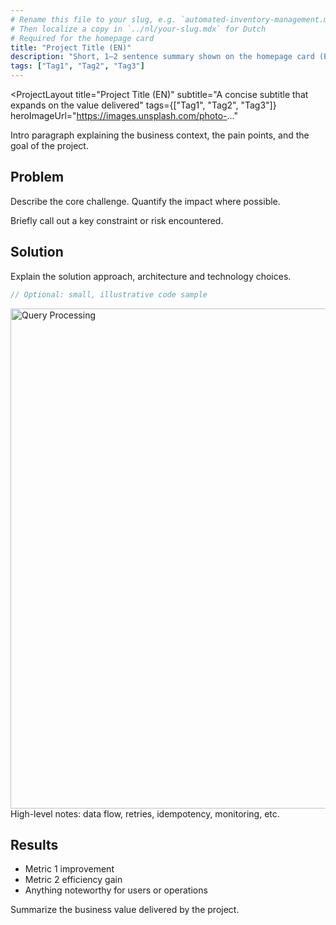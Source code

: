 ```yaml
---
# Rename this file to your slug, e.g. `automated-inventory-management.mdx`
# Then localize a copy in `../nl/your-slug.mdx` for Dutch
# Required for the homepage card
title: "Project Title (EN)"
description: "Short, 1–2 sentence summary shown on the homepage card (EN)."
tags: ["Tag1", "Tag2", "Tag3"]
---
```


<ProjectLayout
  title="Project Title (EN)"
  subtitle="A concise subtitle that expands on the value delivered"
  tags={["Tag1", "Tag2", "Tag3"]}
  heroImageUrl="https://images.unsplash.com/photo-..."
>

Intro paragraph explaining the business context, the pain points, and the goal of the project.

## Problem

Describe the core challenge. Quantify the impact where possible.

<Callout type="warning" title="Key constraint">
  Briefly call out a key constraint or risk encountered.
</Callout>

## Solution

Explain the solution approach, architecture and technology choices.

```ts
// Optional: small, illustrative code sample
```

<img src="/images/..." alt="Query Processing" width="800" />

<Callout type="info" title="Architecture">
  High-level notes: data flow, retries, idempotency, monitoring, etc.
</Callout>

## Results

- Metric 1 improvement
- Metric 2 efficiency gain
- Anything noteworthy for users or operations

<Callout type="success" title="Business impact">
  Summarize the business value delivered by the project.
</Callout>

</ProjectLayout>
